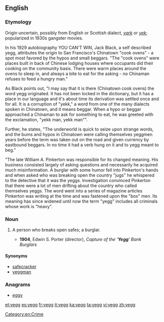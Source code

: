 ==English==

===Etymology===
Origin uncertain, possibly from English or Scottish dialect, ''[[yark]]'' or ''[[yek]]''; popularized in 1930s gangster movies.

In his 1929 autobiography YOU CAN'T WIN, Jack Black, a self described yegg, attributes the origin to San Francisco's Chinatown "cook ovens" - a spot most favored by the hypos and small beggars.  "The "cook ovens" were places built in back of Chinese lodging houses where occupants did their cooking on the community basis.  There were warm places around the ovens to sleep in, and always a bite to eat for the asking - no Chinaman refuses to feed a hungry man."

As Black points out, "I may say that it is there (Chinatown cook ovens) the word yegg originated.  It has not been locked in the dictionary, but it has a place in our language and it's about time its derivation was settled once and for all.  It is a corruption of "yekk," a word from one of the many dialects spoken in Chinatown, and it means beggar.  When a hypo or beggar approached a Chinaman to ask for something to eat, he was greeted with the exclamation, "yekk man, yekk man"".

Further, he states, "The underworld is quick to seize upon strange words, and the bums and hypos in Chinatown were calling themselves yeggmen years before the term was taken out on the road and given currency by eastbound beggars.  In no time it had a verb hung on it and to yegg meant to beg."

"The late William A. Pinkerton was responsible for its changed meaning.  His business consisted largely of asking questions and necessarily he acquired much misinformation.  A burglar with some humor fell into Pinkerton's hands and when asked who was breaking open the country "jugs" he whispered to the detective that it was the yeggs.  Investigation convinced Pinkerton that there were a lot of men drifting about the country who called themselves yeggs.  The word went into a series of magazine articles Pinkerton was writing at the time and was fastened upon the "box" men.  Its meaning has since widened until now the term "yegg" includes all criminals whose work is "heavy".

===Noun===
{{en-noun}}

# {{cant|slang}} A person who breaks open safes; a burglar.
#* '''1904''', Edwin S. Porter (director), ''Capture of the ‘'''Yegg'''’ Bank Burglars''

====Synonyms====
* [[safecracker]]
* [[yeggman]]

===Anagrams===
* [[eggy#English|eggy]]

[[Category:en:Crime]]

[[et:yegg]]
[[es:yegg]]
[[fr:yegg]]
[[it:yegg]]
[[ka:yegg]]
[[ta:yegg]]
[[vi:yegg]]
[[zh:yegg]]